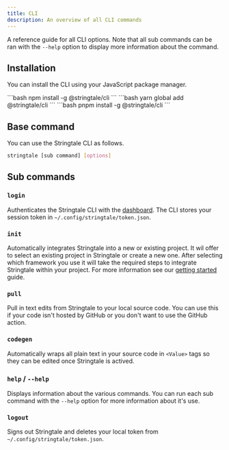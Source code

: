 ```yaml
---
title: CLI
description: An overview of all CLI commands
---
```



A reference guide for all CLI options. Note that all sub commands can be ran with the `--help` option to display more information about the command.

## Installation

You can install the CLI using your JavaScript package manager.

<Tabs>
  <TabItem label="npm">
    ```bash
      npm install -g @stringtale/cli
    ```
  </TabItem>
  <TabItem label="Yarn">
    ```bash
      yarn global add @stringtale/cli
    ```
  </TabItem>
  <TabItem label="pnpm">
    ```bash
      pnpm install -g @stringtale/cli
    ```
  </TabItem>
</Tabs>

## Base command

You can use the Stringtale CLI as follows.

```bash
stringtale [sub command] [options]
```

## Sub commands

### `login`

Authenticates the Stringtale CLI with the [dashboard](https://stringtale.com/app/projects). The CLI stores your session token in
`~/.config/stringtale/token.json`.

### `init`

Automatically integrates Stringtale into a new or existing project. It wil offer to select an existing project in Stringtale or create a new one.
After selecting which framework you use it will take the required steps to integrate Stringtale within your project. For more information see our
[getting started](/guides/getting-started) guide.

### `pull`

Pull in text edits from Stringtale to your local source code. You can use this if your code isn't hosted by GitHub or you don't want to use
the GitHub action.

### `codegen`

Automatically wraps all plain text in your source code in `<Value>` tags so they can be edited once Stringtale is actived.

### `help` / `--help`

Displays information about the various commands. You can run each sub command with the `--help` option for more information about it's use.

### `logout`

Signs out Stringtale and deletes your local token from `~/.config/stringtale/token.json`.